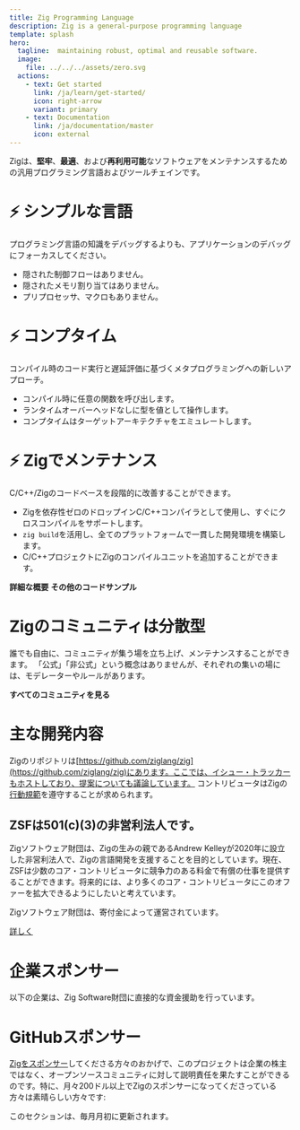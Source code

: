 ```yaml
---
title: Zig Programming Language
description: Zig is a general-purpose programming language
template: splash
hero:
  tagline:  maintaining robust, optimal and reusable software.
  image:
    file: ../../../assets/zero.svg
  actions:
    - text: Get started
      link: /ja/learn/get-started/
      icon: right-arrow
      variant: primary
    - text: Documentation
      link: /ja/documentation/master
      icon: external
---
```



Zigは、**堅牢**、**最適**、および**再利用可能**なソフトウェアをメンテナンスするための汎用プログラミング言語およびツールチェインです。





# ⚡ シンプルな言語
プログラミング言語の知識をデバッグするよりも、アプリケーションのデバッグにフォーカスしてください。

- 隠された制御フローはありません。
- 隠されたメモリ割り当てはありません。
- プリプロセッサ、マクロもありません。

# ⚡ コンプタイム
コンパイル時のコード実行と遅延評価に基づくメタプログラミングへの新しいアプローチ。

- コンパイル時に任意の関数を呼び出します。
- ランタイムオーバーヘッドなしに型を値として操作します。
- コンプタイムはターゲットアーキテクチャをエミュレートします。

# ⚡ Zigでメンテナンス
C/C++/Zigのコードベースを段階的に改善することができます。

- Zigを依存性ゼロのドロップインC/C++コンパイラとして使用し、すぐにクロスコンパイルをサポートします。
- `zig build`を活用し、全てのプラットフォームで一貫した開発環境を構築します。
- C/C++プロジェクトにZigのコンパイルユニットを追加することができます。



<IndexUrl>
    <a href="learn/overview/" class="button" style="color:var(--sl-color-white);text-decoration:none;font-weight: 600;font-size: var(--sl-text-lg);">詳細な概要</a>
</IndexUrl>


<IndexUrl>
    <a href="learn/samples/" class="button" style="color:var(--sl-color-white);text-decoration:none;font-weight: 600;font-size: var(--sl-text-lg);">その他のコードサンプル</a>
</IndexUrl>




















# Zigのコミュニティは分散型
誰でも自由に、コミュニティが集う場を立ち上げ、メンテナンスすることができます。
「公式」「非公式」という概念はありませんが、それぞれの集いの場には、モデレーターやルールがあります。


<IndexUrl>
	<a href="https://github.com/ziglang/zig/wiki/Community" class="button" style="color:var(--sl-color-white);text-decoration:none;font-weight: 600;font-size: var(--sl-text-lg);">すべてのコミュニティを見る</a>
</IndexUrl>







# 主な開発内容
Zigのリポジトリは[https://github.com/ziglang/zig](https://github.com/ziglang/zig)にあります。ここでは、イシュー・トラッカーもホストしており、提案についても議論しています。
コントリビュータはZigの[行動規範](https://github.com/ziglang/zig/blob/master/.github/CODE_OF_CONDUCT.md)を遵守することが求められます。










## ZSFは501(c)(3)の非営利法人です。

Zigソフトウェア財団は、Zigの生みの親であるAndrew Kelleyが2020年に設立した非営利法人で、Zigの言語開発を支援することを目的としています。現在、ZSFは少数のコア・コントリビュータに競争力のある料金で有償の仕事を提供することができます。将来的には、より多くのコア・コントリビュータにこのオファーを拡大できるようにしたいと考えています。

Zigソフトウェア財団は、寄付金によって運営されています。

<IndexUrl>
	<a href="zsf/" class="button" style="display:inline;">詳しく</a>
</IndexUrl>





# 企業スポンサー
以下の企業は、Zig Software財団に直接的な資金援助を行っています。

<MonetarySponsorLogos/>

# GitHubスポンサー
[Zigをスポンサー](zsf/)してくださる方々のおかげで、このプロジェクトは企業の株主ではなく、オープンソースコミュニティに対して説明責任を果たすことができるのです。特に、月々200ドル以上でZigのスポンサーになってくださっている方々は素晴らしい方々です:

<GithubSponsors/>

このセクションは、毎月月初に更新されます。







